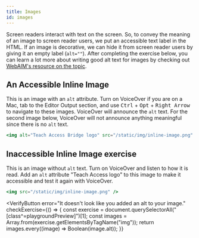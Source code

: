 ```yaml
---
title: Images
id: images
---
```



Screen readers interact with text on the screen. So, to convey the meaning of
an image to screen reader users, we put an accessible text label in the HTML. If an image is decorative, we can hide it from screen reader users by giving it an empty label (`alt=""`). After completing the exercise below, you can learn a lot more about writing good alt text for images by checking out [WebAIM's resource on the
topic](http://webaim.org/techniques/alttext/).

## An Accessible Inline Image

This is an image with an `alt` attribute. Turn on VoiceOver if you are on a Mac, tab
to the Editor Output section, and use <kbd>Ctrl</kbd> + <kbd>Opt</kbd> + <kbd>Right Arrow</kbd>
to navigate to these images. VoiceOver will announce the `alt` text. For the second image below, VoiceOver
will not announce anything meaningful since there is no `alt` text.

```jsx live
<img alt="Teach Access Bridge logo" src="/static/img/inline-image.png" />
```

## Inaccessible Inline Image exercise

This is an image without `alt` text. Turn on VoiceOver and listen to how it is read. Add an `alt` attribute "Teach Access logo" to this image to make it accessible and test it again with VoiceOver.

```jsx live
<img src="/static/img/inline-image.png" />
```

<VerifyButton
  error="It doesn't look like you added an alt to your image."
  checkExercise={() => {
    const exercise = document.querySelectorAll("[class^=playgroundPreview]")[1];
    const images = Array.from(exercise.getElementsByTagName("img"));
    return images.every((image) => Boolean(image.alt));
  }}
></VerifyButton>
